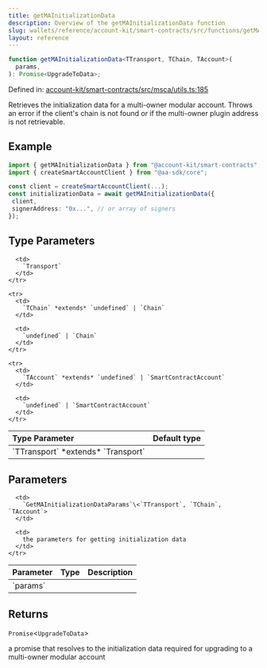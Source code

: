 ```yaml
---
title: getMAInitializationData
description: Overview of the getMAInitializationData function
slug: wallets/reference/account-kit/smart-contracts/src/functions/getMAInitializationData
layout: reference
---
```


```ts
function getMAInitializationData<TTransport, TChain, TAccount>(
  params,
): Promise<UpgradeToData>;
```

Defined in: [account-kit/smart-contracts/src/msca/utils.ts:185](https://github.com/alchemyplatform/aa-sdk/blob/4987bdd63823427c48ec21401b71fa3cfc2d0675/account-kit/smart-contracts/src/msca/utils.ts#L185)

Retrieves the initialization data for a multi-owner modular account. Throws an error if the client's chain is not found or if the multi-owner plugin address is not retrievable.

## Example

```ts
import { getMAInitializationData } from "@account-kit/smart-contracts";
import { createSmartAccountClient } from "@aa-sdk/core";

const client = createSmartAccountClient(...);
const initializationData = await getMAInitializationData({
 client,
 signerAddress: "0x...", // or array of signers
});
```

## Type Parameters

<table>
  <thead>
    <tr>
      <th align="left">Type Parameter</th>
      <th align="left">Default type</th>
    </tr>
  </thead>

  <tbody>
    <tr>
      <td>
        `TTransport` *extends* `Transport`
      </td>

      <td>
        `Transport`
      </td>
    </tr>

    <tr>
      <td>
        `TChain` *extends* `undefined` | `Chain`
      </td>

      <td>
        `undefined` | `Chain`
      </td>
    </tr>

    <tr>
      <td>
        `TAccount` *extends* `undefined` | `SmartContractAccount`
      </td>

      <td>
        `undefined` | `SmartContractAccount`
      </td>
    </tr>

  </tbody>
</table>

## Parameters

<table>
  <thead>
    <tr>
      <th align="left">Parameter</th>
      <th align="left">Type</th>
      <th align="left">Description</th>
    </tr>
  </thead>

  <tbody>
    <tr>
      <td>
        `params`
      </td>

      <td>
        `GetMAInitializationDataParams`\<`TTransport`, `TChain`, `TAccount`>
      </td>

      <td>
        the parameters for getting initialization data
      </td>
    </tr>

  </tbody>
</table>

## Returns

`Promise`\<`UpgradeToData`>

a promise that resolves to the initialization data required for upgrading to a multi-owner modular account
